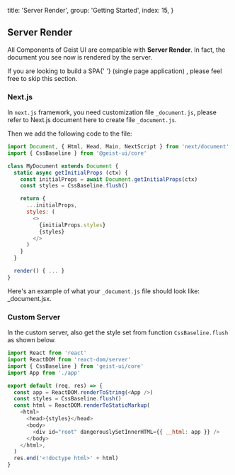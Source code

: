 
  title: 'Server Render',
  group: 'Getting Started',
  index: 15,
}

## Server Render

All Components of Geist UI are compatible with **Server Render**. In fact, the document you see now is rendered by the server.

<Note label="readme">
  If you are looking to build a SPA{' '}
  <Link
    href="https://en.wikipedia.org/wiki/Single-page_application"
    rel="nofollow"
    underline>
    (single page application)
  </Link>
  , please feel free to skip this section.
</Note>

<Spacer h={2.5} />

### Next.js

In `next.js` framework, you need customization file `_document.js`,
please refer to <Link href="https://nextjs.org/docs/advanced-features/custom-document" rel="nofollow">Next.js document here</Link>
to create file `_document.js`.

Then we add the following code to the file:

```js
import Document, { Html, Head, Main, NextScript } from 'next/document'
import { CssBaseline } from '@geist-ui/core'

class MyDocument extends Document {
  static async getInitialProps (ctx) {
    const initialProps = await Document.getInitialProps(ctx)
    const styles = CssBaseline.flush()

    return {
      ...initialProps,
      styles: (
        <>
          {initialProps.styles}
          {styles}
        </>
      )
    }
  }

  render() { ... }
}
```

Here's an example of what your `_document.js` file should look like: <Link href="https://github.com/unix/unix.bio/blob/template/pages/_document.jsx" rel="nofollow">\_document.jsx</Link>.

<Spacer h={3} />

### Custom Server

In the custom server, also get the style set from function `CssBaseline.flush` as shown below.

```js
import React from 'react'
import ReactDOM from 'react-dom/server'
import { CssBaseline } from 'geist-ui/core'
import App from './app'

export default (req, res) => {
  const app = ReactDOM.renderToString(<App />)
  const styles = CssBaseline.flush()
  const html = ReactDOM.renderToStaticMarkup(
    <html>
      <head>{styles}</head>
      <body>
        <div id="root" dangerouslySetInnerHTML={{ __html: app }} />
      </body>
    </html>,
  )
  res.end('<!doctype html>' + html)
}
```

